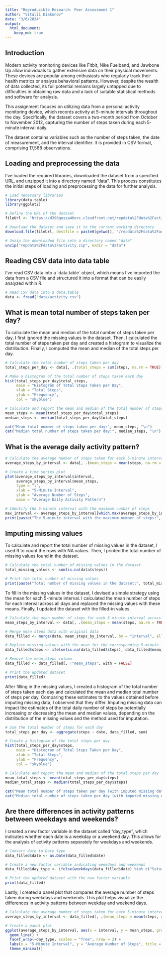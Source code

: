 ```yaml
---
title: "Reproducible Research: Peer Assessment 1"
author: "Vitalii Diakonov"
date: "3/6/2024"
output: 
  html_document:
    keep_md: true
---
```


## Introduction

Modern activity monitoring devices like Fitbit, Nike Fuelband, and Jawbone Up allow individuals to gather extensive data on their physical movements. These devices are popular among enthusiasts who regularly track their health metrics or analyze behavioral patterns. However, despite the wealth of data collected, its full potential remains largely untapped due to difficulties in obtaining raw data and a lack of suitable statistical methods and software for analysis.

This assignment focuses on utilizing data from a personal activity monitoring device, which records activity at 5-minute intervals throughout the day. Specifically, the dataset covers a two-month period from October to November 2012, capturing the number of steps taken during each 5-minute interval daily.

The dataset contains variables such as the number of steps taken, the date of measurement, and the interval identifier. It is provided in CSV format, comprising 17,568 observations.

## Loading and preprocessing the data

I've loaded the required libraries, downloaded the dataset from a specified URL, and unzipped it into a directory named "data". This process constitutes the initial steps of loading and preprocessing the data for further analysis.

```r
# Load necessary libraries
library(data.table)
library(ggplot2)

# Define the URL of the dataset
fileUrl <- "https://d396qusza40orc.cloudfront.net/repdata%2Fdata%2Factivity.zip"

# Download the dataset and save it to the current working directory
download.file(fileUrl, destfile = paste0(getwd(), '/repdata%2Fdata%2Factivity.zip'), method = "curl")

# Unzip the downloaded file into a directory named "data"
unzip("repdata%2Fdata%2Factivity.zip", exdir = "data")
```

## Reading CSV data into data table

I've read CSV data into a \`data.table\` object, which means I've imported the data from a CSV file and structured it into a format that can be easily analyzed within R.

```r
# Read CSV data into a data.table
data <- fread("data/activity.csv")
```

## What is mean total number of steps taken per day?

To calculate the mean and median of the total number of steps taken per day, I first ignored the missing values in the dataset. Then, I calculated the total number of steps taken per day and created a histogram to visualize the distribution. Finally, I computed the mean and median of the total steps per day.

```r
# Calculate the total number of steps taken per day
total_steps_per_day <- data[, .(total_steps = sum(steps, na.rm = TRUE)), by = date]

# Make a histogram of the total number of steps taken each day
hist(total_steps_per_day$total_steps, 
     main = "Histogram of Total Steps Taken per Day",
     xlab = "Total Steps",
     ylab = "Frequency",
     col = "skyblue")

# Calculate and report the mean and median of the total number of steps taken per day
mean_steps <- mean(total_steps_per_day$total_steps)
median_steps <- median(total_steps_per_day$total_steps)

cat("Mean total number of steps taken per day:", mean_steps, "\n")
cat("Median total number of steps taken per day:", median_steps, "\n")
```

## What is the average daily activity pattern?

```r
# Calculate the average number of steps taken for each 5-minute interval across all days
average_steps_by_interval <- data[, .(mean_steps = mean(steps, na.rm = TRUE)), by = interval]

# Create a time series plot
plot(average_steps_by_interval$interval, 
     average_steps_by_interval$mean_steps,
     type = "l",
     xlab = "5-Minute Interval",
     ylab = "Average Number of Steps",
     main = "Average Daily Activity Pattern")

# Identify the 5-minute interval with the maximum number of steps
max_interval <- average_steps_by_interval[which.max(average_steps_by_interval$mean_steps), "interval"]
print(paste("The 5-minute interval with the maximum number of steps:", max_interval))
```

## Imputing missing values

To calculate and report the total number of missing values in the dataset, I used R to count the rows with NA values. Then, I printed the total number of missing values found in the dataset.

```r
# Calculate the total number of missing values in the dataset
total_missing_values <- sum(is.na(data$steps))

# Print the total number of missing values
print(paste("Total number of missing values in the dataset:", total_missing_values))
```

To fill in the missing values in the dataset, I devised a simple strategy using the mean for each 5-minute interval. I calculated the mean number of steps for each interval across all days and replaced the missing values with these means. Finally, I updated the dataset with the filled-in values.

```r
# Calculate the mean number of steps for each 5-minute interval across all days
mean_steps_by_interval <- data[, .(mean_steps = mean(steps, na.rm = TRUE)), by = interval]

# Merge mean steps data with original data
data_filled <- merge(data, mean_steps_by_interval, by = "interval", all.x = TRUE)

# Replace missing values with the mean for the corresponding 5-minute interval
data_filled$steps <- ifelse(is.na(data_filled$steps), data_filled$mean_steps, data_filled$steps)

# Remove the mean_steps column
data_filled <- data_filled[, !"mean_steps", with = FALSE]

# Print the updated dataset
print(data_filled)
```

After filling in the missing values, I created a histogram of the total number of steps taken each day and calculated the mean and median total number of steps per day. Comparing these estimates to the values obtained before imputing missing data, I observed that they differ. Imputing missing data can impact the estimates of the total daily number of steps by potentially increasing or decreasing the mean and median values, depending on the distribution of the missing values and the method used for imputation.

```r
# Sum the total number of steps for each day
total_steps_per_day <- aggregate(steps ~ date, data_filled, sum)

# Create a histogram of the total steps per day
hist(total_steps_per_day$steps, 
     main = "Histogram of Total Steps Taken per Day",
     xlab = "Total Steps",
     ylab = "Frequency",
     col = "skyblue")

# Calculate and report the mean and median of the total steps per day
mean_total_steps <- mean(total_steps_per_day$steps)
median_total_steps <- median(total_steps_per_day$steps)

cat("Mean total number of steps taken per day (with imputed missing data):", mean_total_steps, "\n")
cat("Median total number of steps taken per day (with imputed missing data):", median_total_steps, "\n")
```

## Are there differences in activity patterns between weekdays and weekends?

I created a new factor variable in the dataset called "day_type", which indicates whether each date is a weekday or a weekend day. This allows for the analysis of activity patterns separately for weekdays and weekends.

```r
# Convert date to Date type
data_filled$date <- as.Date(data_filled$date)

# Create a new factor variable indicating weekdays and weekends
data_filled$day_type <- ifelse(weekdays(data_filled$date) %in% c("Saturday", "Sunday"), "weekend", "weekday")

# Print the updated dataset with the new factor variable
print(data_filled)
```

Lastly, I created a panel plot that compares the average number of steps taken during weekdays and weekends. This plot helps visualize the differences in activity patterns between weekday and weekend days.

```r
# Calculate the average number of steps taken for each 5-minute interval across weekdays and weekends
average_steps_by_interval <- data_filled[, .(mean_steps = mean(steps, na.rm = TRUE)), by = .(interval, day_type)]

# Create a panel plot
ggplot(average_steps_by_interval, aes(x = interval, y = mean_steps, group = day_type, color = day_type)) +
  geom_line() +
  facet_wrap(~day_type, scales = "free", nrow = 2) +
  labs(x = "5-Minute Interval", y = "Average Number of Steps", title = "Average Daily Activity Pattern") +
  theme_minimal()
```
